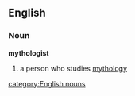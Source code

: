 ==English==
===Noun===
'''mythologist'''
# a person who studies [[mythology]]
[[category:English nouns]]